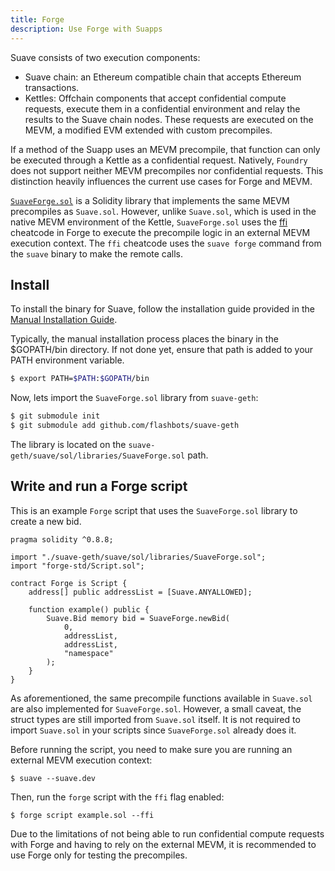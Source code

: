 ```yaml
---
title: Forge
description: Use Forge with Suapps
---
```


Suave consists of two execution components:

- Suave chain: an Ethereum compatible chain that accepts Ethereum transactions.
- Kettles: Offchain components that accept confidential compute requests, execute them in a confidential environment and relay the results to the Suave chain nodes. These requests are executed on the MEVM, a modified EVM extended with custom precompiles.

If a method of the Suapp uses an MEVM precompile, that function can only be executed through a Kettle as a confidential request. Natively, `Foundry` does not support neither MEVM precompiles nor confidential requests. This distinction heavily influences the current use cases for Forge and MEVM.

[`SuaveForge.sol`](https://github.com/flashbots/suave-geth/blob/main/suave/sol/libraries/SuaveForge.sol) is a Solidity library that implements the same MEVM precompiles as `Suave.sol`. However, unlike `Suave.sol`, which is used in the native MEVM environment of the Kettle, `SuaveForge.sol` uses the [ffi](https://book.getfoundry.sh/cheatcodes/ffi) cheatcode in Forge to execute the precompile logic in an external MEVM execution context. The `ffi` cheatcode uses the `suave forge` command from the `suave` binary to make the remote calls.

## Install

To install the binary for Suave, follow the installation guide provided in the [Manual Installation Guide](how-to/run-suave/build-yourself).

Typically, the manual installation process places the binary in the $GOPATH/bin directory. If not done yet, ensure that path is added to your PATH environment variable.

```bash
$ export PATH=$PATH:$GOPATH/bin
```

Now, lets import the `SuaveForge.sol` library from `suave-geth`:

```bash
$ git submodule init
$ git submodule add github.com/flashbots/suave-geth
```

The library is located on the `suave-geth/suave/sol/libraries/SuaveForge.sol` path.

## Write and run a Forge script

This is an example `Forge` script that uses the `SuaveForge.sol` library to create a new bid.

```solidity
pragma solidity ^0.8.8;

import "./suave-geth/suave/sol/libraries/SuaveForge.sol";
import "forge-std/Script.sol";

contract Forge is Script {
    address[] public addressList = [Suave.ANYALLOWED];

    function example() public {
        Suave.Bid memory bid = SuaveForge.newBid(
            0,
            addressList,
            addressList,
            "namespace"
        );
    }
}
```

As aforementioned, the same precompile functions available in `Suave.sol` are also implemented for `SuaveForge.sol`. However, a small caveat, the struct types are still imported from `Suave.sol` itself. It is not required to import `Suave.sol` in your scripts since `SuaveForge.sol` already does it.

Before running the script, you need to make sure you are running an external MEVM execution context:

```
$ suave --suave.dev
```

Then, run the `forge` script with the `ffi` flag enabled:

```
$ forge script example.sol --ffi
```

Due to the limitations of not being able to run confidential compute requests with Forge and having to rely on the external MEVM, it is recommended to use Forge only for testing the precompiles.
